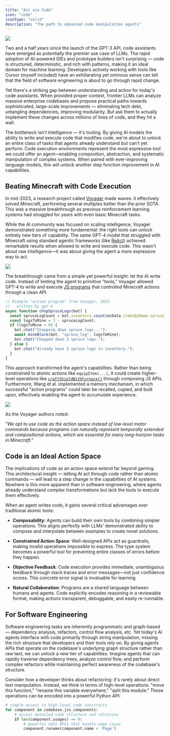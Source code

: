 ```yaml
---
title: "Act via Code"
icon: "code"
iconType: "solid"
description: "The path to advanced code manipulation agents"
---
```


<Frame caption="Voyager (2023) solved agentic tasks with code execution">
  <img src="/images/nether-portal.png" />
</Frame>


Two and a half years since the launch of the GPT-3 API, code assistants have emerged as potentially the premier use case of LLMs. The rapid adoption of AI-powered IDEs and prototype builders isn't surprising — code is structured, deterministic, and rich with patterns, making it an ideal domain for machine learning. Developers actively working with tools like Cursor (myself included) have an exhiliarating yet ominous sense can tell that the field of software engineering is about to go through rapid change.

Yet there's a striking gap between understanding and action for today's code assistants. When provided proper context, frontier LLMs can analyze massive enterprise codebases and propose practical paths towards sophisticated, large-scale improvements — eliminating tech debt, untangling dependencies, improving modularity. But ask them to actually implement these changes across millions of lines of code, and they hit a wall. 

The bottleneck isn't intelligence — it's tooling. By giving AI models the ability to write and execute code that modifies code, we're about to unlock an entire class of tasks that agents already understand but can't yet perform. Code execution environments represent the most expressive tool we could offer an agent—enabling composition, abstraction, and systematic manipulation of complex systems. When paired with ever-improving language models, this will unlock another step function improvement in AI capabilities.

## Beating Minecraft with Code Execution

In mid-2023, a research project called [Voyager](https://voyager.minedojo.org) made waves: it effectively solved Minecraft, performing several multiples better than the prior SOTA. This was a massive breakthrough as previous reinforcement learning systems had struggled for years with even basic Minecraft tasks.

While the AI community was focused on scaling intelligence, Voyager demonstrated something more fundamental: the right tools can unlock entirely new tiers of capability. The same GPT-4 model that struggled with Minecraft using standard agentic frameworks (like [ReAct](https://klu.ai/glossary/react-agent-model)) achieved remarkable results when allowed to write and execute code. This wasn't about raw intelligence—it was about giving the agent a more expressive way to act.

<Frame>
   <img src="/images/voyager-performance.png" />
</Frame>

The breakthrough came from a simple yet powerful insight: let the AI write code. Instead of limiting the agent to primitive "tools," Voyager allowed GPT-4 to write and execute [JS programs](https://github.com/MineDojo/Voyager/tree/main/skill_library/trial2/skill/code) that controlled Minecraft actions through a clean API.

```javascript
// Example "action program" from Voyager, 2023
//   written by gpt-4
async function chopSpruceLogs(bot) {
  const spruceLogCount = bot.inventory.count(mcData.itemsByName.spruce_log.id);
  const logsToMine = 3 - spruceLogCount;
  if (logsToMine > 0) {
    bot.chat("Chopping down spruce logs...");
    await mineBlock(bot, "spruce_log", logsToMine);
    bot.chat("Chopped down 3 spruce logs.");
  } else {
    bot.chat("Already have 3 spruce logs in inventory.");
  }
}
```

This approach transformed the agent's capabilities. Rather than being constrained to atomic actions like `equipItem(...)`, it could create higher-level operations like [`craftShieldWithFurnace()`](https://github.com/MineDojo/Voyager/blob/main/skill_library/trial2/skill/code/craftShieldWithFurnace.js) through composing JS APIs. Furthermore, Wang et al. implemented a memory mechanism, in which successful "action programs" could later be recalled, copied, and built upon, effectively enabling the agent to accumulate experience.

<Frame>
   <img src="/images/voyager-retrieval.png" />
</Frame>

As the Voyager authors noted: 

<Tip>*"We opt to use code as the action space instead of low-level motor commands because programs can naturally represent temporally extended and compositional actions, which are essential for many long-horizon tasks in Minecraft."*</Tip>

## Code is an Ideal Action Space

The implications of code as an action space extend far beyond gaming. This architectural insight — letting AI act through code rather than atomic commands — will lead to a step change in the capabilities of AI systems. Nowhere is this more apparent than in software engineering, where agents already understand complex transformations but lack the tools to execute them effectively.

When an agent writes code, it gains several critical advantages over traditional atomic tools:

- **Composability**: Agents can build their own tools by combining simpler operations. This aligns perfectly with LLMs' demonstrated ability to compose and interpolate between examples to create novel solutions.

- **Constrained Action Space**: Well-designed APIs act as guardrails, making invalid operations impossible to express. The type system becomes a powerful tool for preventing entire classes of errors before they happen.

- **Objective Feedback**: Code execution provides immediate, unambiguous feedback through stack traces and error messages—not just confidence scores. This concrete error signal is invaluable for learning.

- **Natural Collaboration**: Programs are a shared language between humans and agents. Code explicitly encodes reasoning in a reviewable format, making actions transparent, debuggable, and easily re-runnable.

## For Software Engineering

Software engineering tasks are inherently programmatic and graph-based — dependency analysis, refactors, control flow analysis, etc. Yet today's AI agents interface with code primarily through string manipulation, missing the rich structure that developers and their tools rely on. By giving agents APIs that operate on the codebase's underlying graph structure rather than raw text, we can unlock a new tier of capabilities. Imagine agents that can rapidly traverse dependency trees, analyze control flow, and perform complex refactors while maintaining perfect awareness of the codebase's structure.

Consider how a developer thinks about refactoring: it's rarely about direct text manipulation. Instead, we think in terms of high-level operations: "move this function," "rename this variable everywhere," "split this module." These operations can be encoded into a powerful Python API:

```python
# simple access to high-level code constructs
for component in codebase.jsx_components:
    # access detailed code structure and relations
    if len(component.usages) == 0:
        # powerful edit APIs that handle edge cases
        component.rename(component.name + 'Page')
```
